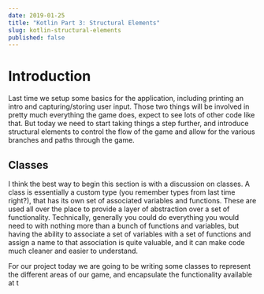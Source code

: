 ---
date: 2019-01-25
title: "Kotlin Part 3: Structural Elements"
slug: kotlin-structural-elements
published: false
---

# Introduction
Last time we setup some basics for the application, including printing an intro and capturing/storing user input. Those two things will be involved in pretty much everything the game does, expect to see lots of other code like that. But today we need to start taking things a step further, and introduce structural elements to control the flow of the game and allow for the various branches and paths through the game. 

## Classes
I think the best way to begin this section is with a discussion on classes. A class is essentially a custom type (you remember types from last time right?), that has its own set of associated variables and functions. These are used all over the place to provide a layer of abstraction over a set of functionality. Technically, generally you could do everything you would need to with nothing more than a bunch of functions and variables, but having the ability to associate a set of variables with a set of functions and assign a name to that association is quite valuable, and it can make code much cleaner and easier to understand.

For our project today we are going to be writing some classes to represent the different areas of our game, and encapsulate the functionality available at t